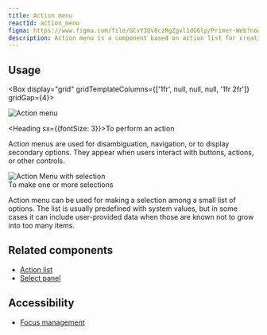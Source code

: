 ```yaml
---
title: Action menu
reactId: action_menu
figma: https://www.figma.com/file/GCvY3Qv8czRgZgvl1dG6lp/Primer-Web?node-id=17091%3A66640
description: Action menu is a component based on action list for creating a menu of actions that expands through a trigger button.
---
```



## Usage

<Box display="grid" gridTemplateColumns={['1fr', null, null, null, '1fr 2fr']} gridGap={4}>
<div>
<Link href="https://primer.style/react/ActionMenu">
<img alt="Action menu" src="https://user-images.githubusercontent.com/293280/123880964-95b3a700-d8f8-11eb-9775-cbaf165207ed.png" />
</Link>
</div>
<div>

<Heading sx={{fontSize: 3}}>To perform an action</Heading>
<Box as="p">

Action menus are used for disambiguation, navigation, or to display secondary options. They appear when users interact with buttons, actions, or other controls.

</Box>
</div>
<div>
<Link href="https://primer.style/react/ActionMenu#with-selection">
<img alt="Action Menu with selection" src="https://user-images.githubusercontent.com/293280/123881067-cdbaea00-d8f8-11eb-98e4-e57c64489308.png" />
</Link>
</div>
<div>
<Heading sx={{fontSize: 3}}>To make one or more selections</Heading>
<Box as="p">

Action menu can be used for making a selection among a small list of options. The list is usually predefined with system values, but in some cases it can include user-provided data when those are known not to grow into too many items.

</Box>
</div>
</Box>

## Related components

- [Action list](/components/action-list)
- [Select panel](https://primer.style/react/SelectPanel)

## Accessibility

- [Focus management](/guides/accessibility/focus-management)
